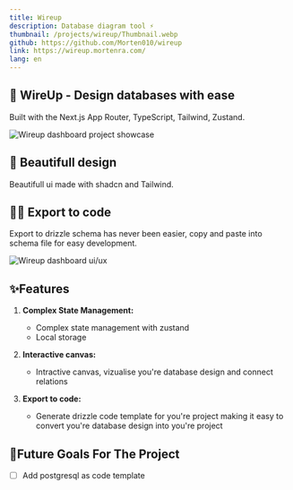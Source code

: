 ```yaml
---
title: Wireup
description: Database diagram tool ⚡
thumbnail: /projects/wireup/Thumbnail.webp
github: https://github.com/Morten010/wireup
link: https://wireup.mortenra.com/
lang: en
---
```


## 🍾 WireUp - Design databases with ease

Built with the Next.js App Router, TypeScript, Tailwind, Zustand. 

![Wireup dashboard project showcase](/projects/wireup/showcase.webp)

## 🎨 Beautifull design

Beautifull ui made with shadcn and Tailwind.

## 🧑‍💻 Export to code

Export to drizzle schema has never been easier, copy and paste into schema file for easy development.

![Wireup dashboard ui/ux](/projects/wireup/export.webp)


## ✨Features

1. **Complex State Management:**
   - Complex state management with zustand
   - Local storage

2. **Interactive canvas:**
   - Intractive canvas, vizualise you're database design and connect relations

2. **Export to code:**
   - Generate drizzle code template for you're project making it easy to convert you're database design into you're project

## 🚀Future Goals For The Project
- [ ] Add postgresql as code template